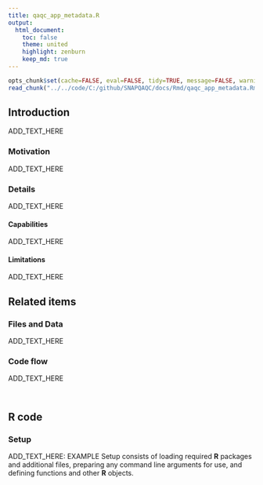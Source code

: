 ```yaml
---
title: qaqc_app_metadata.R
output:
  html_document:
    toc: false
    theme: united
    highlight: zenburn
    keep_md: true
---
```


```r
opts_chunk$set(cache=FALSE, eval=FALSE, tidy=TRUE, message=FALSE, warning=FALSE)
read_chunk("../../code/C:/github/SNAPQAQC/docs/Rmd/qaqc_app_metadata.Rmd")
```


## Introduction
ADD_TEXT_HERE

### Motivation
ADD_TEXT_HERE

### Details
ADD_TEXT_HERE

#### Capabilities
ADD_TEXT_HERE

#### Limitations
ADD_TEXT_HERE

## Related items

### Files and Data
ADD_TEXT_HERE

### Code flow
ADD_TEXT_HERE

```r
```

```r
```

## R code

### Setup
ADD_TEXT_HERE: EXAMPLE
Setup consists of loading required **R** packages and additional files, preparing any command line arguments for use, and defining functions and other **R** objects.

